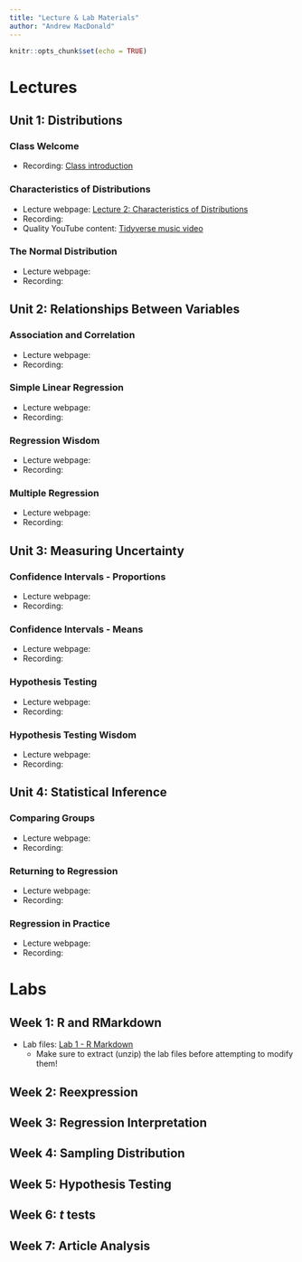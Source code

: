 ---
title: "Lecture & Lab Materials"
author: "Andrew MacDonald"
---

```{r setup, include=FALSE}
knitr::opts_chunk$set(echo = TRUE)
```

# Lectures

## Unit 1: Distributions

### Class Welcome

* Recording: [Class introduction](https://duke.zoom.us/rec/share/uLEG-LbYlPv0NUuSLp82zpCwS9lEtVFG_GyyJzFxLrnKujZn2W4TW3pJtKrJC0ve.5C3LplqA3O6q0T8-)

### Characteristics of Distributions

* Lecture webpage: [Lecture 2: Characteristics of Distributions](https://andrewm.shinyapps.io/Lecture2-Distributions/)
* Recording:
* Quality YouTube content: [Tidyverse music video](https://www.youtube.com/watch?v=p8Py9C8iq2s&ab_channel=TheRaf)

### The Normal Distribution

* Lecture webpage:
* Recording:

## Unit 2: Relationships Between Variables

### Association and Correlation

* Lecture webpage:
* Recording:

### Simple Linear Regression

* Lecture webpage:
* Recording:

### Regression Wisdom

* Lecture webpage:
* Recording:

### Multiple Regression

* Lecture webpage:
* Recording:

## Unit 3: Measuring Uncertainty

### Confidence Intervals - Proportions

* Lecture webpage:
* Recording:

### Confidence Intervals - Means

* Lecture webpage:
* Recording:

### Hypothesis Testing

* Lecture webpage:
* Recording:

### Hypothesis Testing Wisdom

* Lecture webpage:
* Recording:

## Unit 4: Statistical Inference

### Comparing Groups

* Lecture webpage:
* Recording:

### Returning to Regression

* Lecture webpage:
* Recording:

### Regression in Practice

* Lecture webpage:
* Recording:

# Labs

## Week 1: R and RMarkdown

* Lab files: [Lab 1 - R Markdown](labs/Week 1/lab1.zip)
  + Make sure to extract (unzip) the lab files before attempting to modify them!

## Week 2: Reexpression

## Week 3: Regression Interpretation

## Week 4: Sampling Distribution

## Week 5: Hypothesis Testing

## Week 6: $t$ tests

## Week 7: Article Analysis